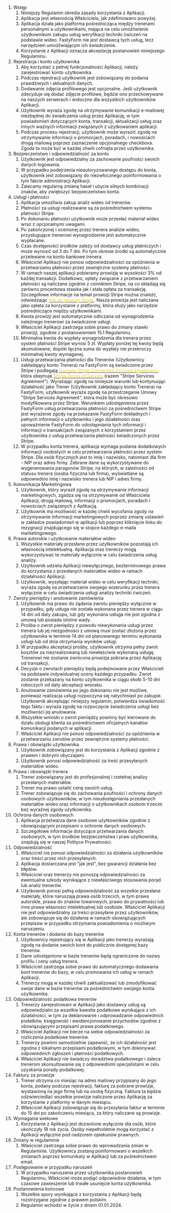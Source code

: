1. Wstęp
    1. Niniejszy Regulamin określa zasady korzystania z Aplikacji.
    2. Aplikacja jest własnością Właściciela, jak zdefiniowano powyżej.
    3. Aplikacja działa jako platforma pośrednicząca między trenerami personalnymi a użytkownikami, mająca na celu umożliwienie użytkownikom zakupu usług weryfikacji techniki ćwiczeń na podstawie wideo. FastyForm nie jest dostawcą tych usług, lecz narzędziem umożliwiającym ich świadczenie.
    4. Korzystanie z Aplikacji oznacza akceptację postanowień niniejszego Regulaminu.
2. Rejestracja i konto użytkownika
    1. Aby korzystać z pełnej funkcjonalności Aplikacji, należy zarejestrować konto użytkownika.
    2. Podczas rejestracji użytkownik jest zobowiązany do podania prawdziwych i aktualnych danych.
    3. Dodawanie zdjęcia profilowego jest opcjonalne. Jeśli użytkownik zdecyduje się dodać zdjęcie profilowe, będzie ono przechowywane na naszych serwerach i widoczne dla wszystkich użytkowników Aplikacji.
    4. Użytkownik wyraża zgodę na otrzymywanie komunikacji e-mailowej niezbędnej do świadczenia usług przez Aplikację, w tym powiadomień dotyczących konta, transakcji, aktualizacji usług oraz innych ważnych informacji związanych z użytkowaniem aplikacji.
    5. Podczas procesu rejestracji, użytkownik może wyrazić zgodę na otrzymywanie informacji o promocjach, poradach, i nowościach drogą mailową poprzez zaznaczenie opcjonalnego checkboxa. Zgoda ta może być w każdej chwili cofnięta przez użytkownika.
3. Bezpieczeństwo i odpowiedzialność za konto
    1. Użytkownik jest odpowiedzialny za zachowanie poufności swoich danych logowania.
    2. W przypadku podejrzenia nieautoryzowanego dostępu do konta, użytkownik jest zobowiązany do niezwłocznego poinformowania o tym fakcie administracji Aplikacji.
    3. Zalecamy regularną zmianę haseł i użycie silnych kombinacji znaków, aby zwiększyć bezpieczeństwo konta.
4. Usługi i płatności
    1. Aplikacja umożliwia zakup analiz wideo od trenerów.
    2. Płatności za usługi realizowane są za pośrednictwem systemu płatności Stripe.
    3. Po dokonaniu płatności użytkownik może przesłać materiał wideo wraz z opcjonalnymi uwagami.
    4. Po zakończonej i ocenionej przez trenera analizie wideo, przysługujące trenerowi wynagrodzenie jest automatycznie wypłacane.
    5. Czas dostępności środków zależy od dostawcy usług płatniczych i może wynosić od 3 do 7 dni. Po tym okresie środki są automatycznie przelewane na konto bankowe trenera.
    6. Właściciel Aplikacji nie ponosi odpowiedzialności za opóźnienia w przetwarzaniu płatności przez zewnętrzne systemy płatności.
    7. W ramach naszej aplikacji pobieramy prowizję w wysokości 3% od każdej transakcji. Dodatkowo, opłaty związane z przetwarzaniem płatności są naliczane zgodnie z cennikiem Stripe, na co składają się zarówno procentowa stawka jak i stała opłata za transakcję. Szczegółowe informacje na temat prowizji Stripe można znaleźć, odwiedzając [<font color='#facc15'>link do prowizji Stripe</font>](https://stripe.com/en-pl/pricing). Nasza prowizja jest naliczana jako opłata za korzystanie z platformy, która służy jako narzędzie pośredniczące między użytkownikami.
    8. Kwota prowizji jest automatycznie odliczana od wynagrodzenia należnego trenerowi za świadczone usługi.
    9. Właściciel Aplikacji zastrzega sobie prawo do zmiany stawki prowizji, zgodnie z postanowieniem 15.1 Regulaminu.
    10. Minimalna kwota do wypłaty wynagrodzenia dla trenera przez system płatności Stripe wynosi 5 zł. Wypłaty poniżej tej kwoty będą akumulowane, dopóki łączna suma do wypłaty nie przekroczy minimalnej kwoty wymaganej.
    11. Usługi przetwarzania płatności dla Trenerów (Użytkownicy zakładający konto Trenera) na FastyForm są świadczone przez Stripe i podlegają [<font color='#facc15'>Umowie Stripe Connected Account Agreement</font>](https://stripe.com/en-pl/legal/connect-account), która obejmuje [<font color='#facc15'>Stripe Terms of Service</font>](https://stripe.com/en-pl/legal/ssa) (razem "Stripe Services Agreement"). Wyrażając zgodę na niniejsze warunki lub kontynuując działalność jako Trener (Użytkownik zakładający konto Trenera) na FastyForm, użytkownik wyraża zgodę na przestrzeganie Umowy "Stripe Services Agreement", która może być okresowo modyfikowana przez Stripe. Warunkiem udostępnienia przez FastyForm usług przetwarzania płatności za pośrednictwem Stripe jest wyrażenie zgody na przekazanie FastyForm dokładnych i pełnych informacji o użytkowniku i jego działalności oraz upoważnienie FastyForm do udostępniania tych informacji i informacji o transakcjach związanych z korzystaniem przez użytkownika z usług przetwarzania płatności świadczonych przez Stripe.
    12. W przypadku konta trenera, aplikacja wymaga podania dodatkowych informacji osobistych w celu przetwarzania płatności przez system Stripe. Dla osób fizycznych jest to imię i nazwisko, natomiast dla firm – NIP oraz adres firmy. Zebrane dane są wykorzystywane do wygenerowania paragonów Stripe, na których, w zależności od statusu trenera (osoba fizyczna lub firma), wyświetlane są odpowiednio imię i nazwisko trenera lub NIP i adres firmy.
5. Komunikacja Marketingowa
    1. Użytkownik, który wyraził zgodę na otrzymywanie informacji marketingowych, zgadza się na otrzymywanie od Właściciela Aplikacji, drogą mailową, informacji o promocjach, poradach i nowościach związanych z Aplikacją.
    2. Użytkownik ma możliwość w każdej chwili wycofania zgody na otrzymywanie informacji marketingowych poprzez zmianę ustawień w zakładce powiadomień w aplikacji lub poprzez kliknięcie linku do rezygnacji znajdującego się w stopce każdego e-maila marketingowego.
6. Prawa autorskie i użytkowanie materiałów wideo
    1. Wszystkie materiały przesłane przez użytkowników pozostają ich własnością intelektualną. Aplikacja oraz trenerzy mogą wykorzystywać te materiały wyłącznie w celu świadczenia usług analizy.
    2. Użytkownik udziela Aplikacji niewyłącznego, bezterminowego prawa do korzystania z przesłanych materiałów wideo w ramach działalności Aplikacji.
    3. Użytkownik, wysyłając materiał wideo w celu weryfikacji techniki, wyraża zgodę na przetwarzanie swojego wizerunku przez trenera wyłącznie w celu świadczenia usługi analizy techniki ćwiczeń.
7. Zwroty pieniędzy i anulowanie zamówienia
    1. Użytkownik ma prawo do żądania zwrotu pieniędzy wyłącznie w przypadku, gdy usługa nie została wykonana przez trenera w ciągu 14 dni od daty zakupu, lub gdy wykonana usługa nie jest zgodna z umową lub posiada istotne wady.
    2. Prośba o zwrot pieniędzy z powodu niewykonania usługi przez trenera lub jej niezgodności z umową musi zostać złożona przez użytkownika w terminie 14 dni od planowanego terminu wykonania usługi lub od dnia otrzymania wyników usługi.
    3. W przypadku akceptacji prośby, użytkownik otrzyma pełny zwrot kosztów za niezrealizowaną lub niewłaściwie wykonaną usługę. Trenerowi nie zostanie zwrócona prowizja pobrana przez Aplikację od transakcji.
    4. Decyzje o zwrotach pieniędzy będą podejmowane przez Właścicieli na podstawie indywidualnej oceny każdego przypadku. Zwrot zostanie przekazany na konto użytkownika w ciągu około 5-10 dni roboczych od daty akceptacji wniosku.
    5. Anulowanie zamówienia po jego dokonaniu nie jest możliwe, ponieważ realizacja usługi rozpoczyna się natychmiast po zakupie. Użytkownik akceptując niniejszy regulamin, potwierdza świadomość tego faktu i wyraża zgodę na rozpoczęcie świadczenia usługi bez możliwości jej anulowania.
    6. Wszystkie wnioski o zwrot pieniędzy powinny być kierowane do działu obsługi klienta za pośrednictwem oficjalnych kanałów komunikacji podanych w aplikacji.
    7. Właściciel Aplikacji nie ponosi odpowiedzialności za opóźnienia w przetwarzaniu zwrotów przez zewnętrzne systemy płatności.
8. Prawa i obowiązki użytkownika
    1. Użytkownik zobowiązany jest do korzystania z Aplikacji zgodnie z prawem i dobrymi obyczajami.
    2. Użytkownik ponosi odpowiedzialność za treść przesyłanych materiałów wideo.
9. Prawa i obowiązki trenera
    1. Trener zobowiązany jest do profesjonalnej i rzetelnej analizy przesłanych materiałów.
    2. Trener ma prawo ustalić cenę swoich usług.
    3. Trener zobowiązuje się do zachowania poufności i ochrony danych osobowych użytkowników, w tym nieudostępniania przesłanych materiałów wideo oraz informacji o użytkownikach osobom trzecim bez wyraźnej zgody użytkownika.
10. Ochrona danych osobowych
    1. Aplikacja przetwarza dane osobowe użytkowników zgodnie z obowiązującymi przepisami o ochronie danych osobowych.
    2. Szczegółowe informacje dotyczące przetwarzania danych osobowych, w tym środków bezpieczeństwa i praw użytkownika, znajdują się w naszej Polityce Prywatności.
11. Odpowiedzialność
    1. Właściciel nie ponosi odpowiedzialności za działania użytkowników oraz treści przez nich przesyłanych.
    2. Aplikacja dostarczana jest "jak jest", bez gwarancji działania bez błędów.
    3. Właściciel oraz trenerzy nie ponoszą odpowiedzialności za ewentualne szkody wynikające z niewłaściwego stosowania porad lub analiz trenerów.
    4. Użytkownik ponosi pełną odpowiedzialność za wszelkie przesłane materiały, które naruszają prawa osób trzecich, w tym prawa autorskie, prawa do znaków towarowych, prawo do prywatności lub inne prawa własności intelektualnej lub osobiste. Właściciel Aplikacji nie jest odpowiedzialny za treści przesyłane przez użytkowników, ale zobowiązuje się do działania w ramach obowiązujących przepisów w przypadku otrzymania powiadomienia o możliwym naruszeniu.
12. Konta trenerów i dodanie do bazy trenerów
    1. Użytkownicy rejestrujący się w Aplikacji jako trenerzy wyrażają zgodę na dodanie swoich kont do publicznie dostępnej bazy trenerów.
    2. Dane udostępnione w bazie trenerów będą ograniczone do nazwy profilu i ceny usług trenera.
    3. Właściciel zastrzega sobie prawo do automatycznego dodawania kont trenerów do bazy, w celu promowania ich usług w ramach Aplikacji.
    4. Trenerzy mogą w każdej chwili zaktualizować lub zmodyfikować swoje dane w bazie trenerów za pośrednictwem swojego konta użytkownika.
13. Odpowiedzialność podatkowa trenerów
    1. Trenerzy zarejestrowani w Aplikacji jako dostawcy usług są odpowiedzialni za wszelkie kwestie podatkowe wynikające z ich działalności, w tym za deklarowanie i odprowadzanie odpowiednich podatków, księgowość i ewidencjonowanie przychodów zgodnie z obowiązującymi przepisami prawa podatkowego.
    2. Właściciel Aplikacji nie bierze na siebie odpowiedzialności za rozliczenia podatkowe trenerów.
    3. Trenerzy powinni samodzielnie zapewnić, że ich działalność jest zgodna z lokalnymi przepisami podatkowymi, w tym dokonywać odpowiednich zgłoszeń i płatności podatkowych.
    4. Właściciel Aplikacji nie świadczy doradztwa podatkowego i zaleca trenerom skonsultowanie się z odpowiednimi specjalistami w celu uzyskania porady podatkowej.
14. Faktury za prowizje
    1. Trener otrzyma co miesiąc na adres mailowy przypisany do jego konta, podany podczas rejestracji, fakturę za pobrane prowizje, wystawioną na jego firmę lub na osobę fizyczną. Faktura ta będzie odzwierciedlać wszelkie prowizje naliczone przez Aplikację za korzystanie z platformy w danym miesiącu.
    2. Właściciel Aplikacji zobowiązuje się do przesyłania faktur w terminie do 15 dni po zakończeniu miesiąca, za który naliczane są prowizje.
15. Wymagania wiekowe
    1. Korzystanie z Aplikacji jest dozwolone wyłącznie dla osób, które ukończyły 18 rok życia. Osoby niepełnoletnie mogą korzystać z Aplikacji wyłącznie pod nadzorem opiekunów prawnych.
16. Zmiany w regulaminie
    1. Właściciel zastrzega sobie prawo do wprowadzania zmian w Regulaminie. Użytkownicy zostaną poinformowani o wszelkich zmianach poprzez komunikaty w Aplikacji lub za pośrednictwem email.
17. Postępowanie w przypadku naruszeń
    1. W przypadku naruszenia przez użytkownika postanowień Regulaminu, Właściciel może podjąć odpowiednie działania, w tym czasowe zawieszenie lub trwałe usunięcie konta użytkownika.
18. Postanowienia końcowe
    1. Wszelkie spory wynikające z korzystania z Aplikacji będą rozstrzygane zgodnie z prawem polskim.
    2. Regulamin wchodzi w życie z dniem 01.01.2024.